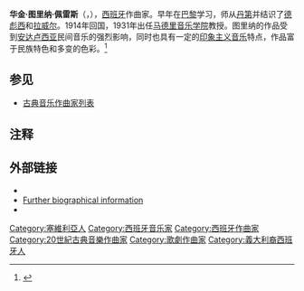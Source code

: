 {{Infobox classical
| 中文名 = 图里纳
| 画像 = Joaquín Turina.jpg
| 附注 =      
| 原文名 = Joaquín Turina Pérez
| 国别 = 西班牙    
| 出生日期 = 1882年12月9日
| 出生地 = [[塞维利亚|塞维利亚]]
| 逝世日期 = {{dda|1949|1|14|1882|12|9}}
| 逝世地 = [[马德里|马德里]]
| 所属时期 = 20世纪
| 所属乐派 =  
| 擅长作品类型 = 管弦乐，室内乐，钢琴独奏，吉他曲
| 代表作 = 管弦乐《塞维利亚交响曲》《斗牛士的祈祷》，两首钢琴三重奏，钢琴曲《塞维利亚》《幻想舞曲》，吉他曲《凡丹戈》
| 师从 = [[丹第|丹第]]，[[莫什科夫斯基|莫什科夫斯基]]
| 学生 = 
| 官方网站 = 
}}
'''华金·图里纳·佩雷斯'''（{{lang-es|Joaquín Turina Pérez}}，{{bd|1882年|12月9日|1949年|1月14日|catIdx=T}}），[[西班牙|西班牙]]作曲家。早年在[[巴黎|巴黎]]学习，师从[[丹第|丹第]]并结识了[[德彪西|德彪西]]和[[拉威尔|拉威尔]]。1914年回国，1931年出任[[马德里音乐学院|马德里音乐学院]]教授。图里纳的作品受到[[安达卢西亚|安达卢西亚]]民间音乐的强烈影响，同时也具有一定的[[印象主义音乐|印象主义音乐]]特点，作品富于民族特色和多变的色彩。<ref>{{cite web |url=http://www.xmxpo.cn/smokershow.asp?currentDate=2007-6-29 |title=存档副本 |accessdate=2009-09-29 |deadurl=yes |archiveurl=https://web.archive.org/web/20120207000655/http://www.xmxpo.cn/smokershow.asp?currentDate=2007-6-29 |archivedate=2012-02-07 }}</ref>

==参见==
* [[古典音乐作曲家列表|古典音乐作曲家列表]]

==注释==
<references/>

==外部链接==
*{{official website|http://www.joaquinturina.com/}}
*[http://www.pianosociety.com/pages/Turina/ Further biographical information] {{Wayback|url=http://www.pianosociety.com/pages/Turina/ |date=20220303023308 }}
*{{IMSLP|id=Turina, Joaquín|cname=Joaquín Turina}}

{{Authority control}}
{{DEFAULTSORT:Turina, Joaquin}}
[[Category:塞維利亞人|Category:塞維利亞人]]
[[Category:西班牙音乐家|Category:西班牙音乐家]]
[[Category:西班牙作曲家|Category:西班牙作曲家]]
[[Category:20世紀古典音樂作曲家|Category:20世紀古典音樂作曲家]]
[[Category:歌劇作曲家|Category:歌劇作曲家]]
[[Category:義大利裔西班牙人|Category:義大利裔西班牙人]]